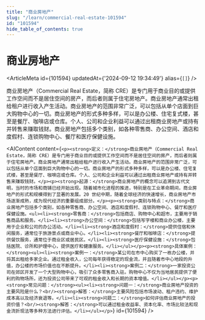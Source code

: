 ```yaml
---
title: "商业房地产"
slug: "/learn/commercial-real-estate-101594"
id: "101594"
hide_table_of_contents: true
---
```



# 商业房地产

<ArticleMeta id={101594} updatedAt={'2024-09-12 19:34:49'} alias={`[]`} />
<div className='border-solid border-b border-t-0 my-4 border-[var(--ifm-color-gray-300)]' />

商业房地产（Commercial Real Estate，简称 CRE）是专门用于商业目的或提供工作空间而不是居住空间的房产，而后者则属于住宅房地产。商业房地产通常出租给租户进行收入产生活动。商业房地产的范围非常广泛，可以包括从单个店面到巨大购物中心的一切。商业房地产的形式多种多样，可以是办公楼、住宅复式楼，甚至是餐厅、咖啡店或仓库。个人、公司和企业利益可以通过出租商业房地产或持有并转售来赚取钱财。商业房地产包括多个类别，如各种零售商、办公空间、酒店和度假村、连锁购物中心、餐厅和医疗保健设施。

<AIContent content={`<p><strong>定义：</strong>商业房地产（Commercial Real Estate，简称 CRE）是专门用于商业目的或提供工作空间而不是居住空间的房产，而后者则属于住宅房地产。商业房地产通常出租给租户进行收入产生活动。商业房地产的范围非常广泛，可以包括从单个店面到巨大购物中心的一切。商业房地产的形式多种多样，可以是办公楼、住宅复式楼，甚至是餐厅、咖啡店或仓库。个人、公司和企业利益可以通过出租商业房地产或持有并转售来赚取钱财。</p><p><strong>起源：</strong>商业房地产的概念可以追溯到古代文明，当时的市场和商铺已经开始出现。随着城市化进程的推进，特别是在工业革命期间，商业房地产的形式和规模得到了显著的发展。20 世纪中期，随着全球经济的快速增长，商业房地产市场逐渐成熟，成为现代经济的重要组成部分。</p><p><strong>类别与特点：</strong>商业房地产包括多个类别，如各种零售商、办公空间、酒店和度假村、连锁购物中心、餐厅和医疗保健设施。<ul><li><strong>零售商：</strong>包括商店、购物中心和超市，主要用于销售商品和服务。</li><li><strong>办公空间：</strong>包括写字楼和商业办公楼，主要用于企业和公司的办公活动。</li><li><strong>酒店和度假村：</strong>提供住宿和休闲服务，通常位于旅游景点或商业中心。</li><li><strong>餐厅和咖啡店：</strong>提供餐饮服务，通常位于商业区或居民区。</li><li><strong>医疗保健设施：</strong>包括医院、诊所和护理中心，提供医疗和健康服务。</li></ul></p><p><strong>具体案例：</strong><ul><li><strong>案例一：</strong>某公司在市中心购买了一栋办公楼，并将其出租给多家企业。通过租金收入，公司每年获得稳定的现金流，并且随着市中心地段的升值，办公楼的市场价值也在不断提升。</li><li><strong>案例二：</strong>一家投资公司在郊区开发了一个大型购物中心，吸引了众多零售商入驻。购物中心不仅为当地居民提供了便利的购物场所，还为投资公司带来了可观的租金收入和长期的资本增值。</li></ul></p><p><strong>常见问题：</strong><ul><li><strong>问题一：</strong>商业房地产投资的主要风险是什么？<br/><strong>解答：</strong>主要风险包括市场波动、租户违约、维护成本高以及经济衰退等。</li><li><strong>问题二：</strong>如何评估商业房地产的投资价值？<br/><strong>解答：</strong>可以通过租金收益率、资本化率、市场比较法和现金流折现法等多种方法进行评估。</li></ul></p>`} id={101594} />

